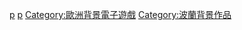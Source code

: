[[Category:各国背景电子游戏|p]]
[[Category:欧洲各国背景电子游戏|p]]
[[Category:歐洲背景電子遊戲|Category:歐洲背景電子遊戲]]
[[Category:波蘭背景作品|Category:波蘭背景作品]]